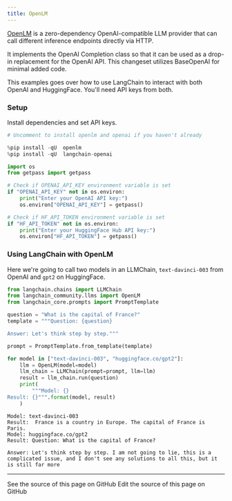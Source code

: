```yaml
---
title: OpenLM
---
```


[OpenLM](https://github.com/r2d4/openlm) is a zero-dependency OpenAI-compatible LLM provider that can call different inference endpoints directly via HTTP.

It implements the OpenAI Completion class so that it can be used as a drop-in replacement for the OpenAI API. This changeset utilizes BaseOpenAI for minimal added code.

This examples goes over how to use LangChain to interact with both OpenAI and HuggingFace. You'll need API keys from both.

### Setup

Install dependencies and set API keys.

```python
# Uncomment to install openlm and openai if you haven't already

%pip install -qU  openlm
%pip install -qU  langchain-openai
```

```python
import os
from getpass import getpass

# Check if OPENAI_API_KEY environment variable is set
if "OPENAI_API_KEY" not in os.environ:
    print("Enter your OpenAI API key:")
    os.environ["OPENAI_API_KEY"] = getpass()

# Check if HF_API_TOKEN environment variable is set
if "HF_API_TOKEN" not in os.environ:
    print("Enter your HuggingFace Hub API key:")
    os.environ["HF_API_TOKEN"] = getpass()
```

### Using LangChain with OpenLM

Here we're going to call two models in an LLMChain, `text-davinci-003` from OpenAI and `gpt2` on HuggingFace.

```python
from langchain.chains import LLMChain
from langchain_community.llms import OpenLM
from langchain_core.prompts import PromptTemplate
```

```python
question = "What is the capital of France?"
template = """Question: {question}

Answer: Let's think step by step."""

prompt = PromptTemplate.from_template(template)

for model in ["text-davinci-003", "huggingface.co/gpt2"]:
    llm = OpenLM(model=model)
    llm_chain = LLMChain(prompt=prompt, llm=llm)
    result = llm_chain.run(question)
    print(
        """Model: {}
Result: {}""".format(model, result)
    )
```

```output
Model: text-davinci-003
Result:  France is a country in Europe. The capital of France is Paris.
Model: huggingface.co/gpt2
Result: Question: What is the capital of France?

Answer: Let's think step by step. I am not going to lie, this is a complicated issue, and I don't see any solutions to all this, but it is still far more
```

---

<CardGroup cols={2}>
  <Card title="View Source" icon="eye" href="https://github.com/langchain-ai/docs/blob/main/src/oss/python/integrations/llms/openlm.mdx">
    See the source of this page on GitHub
  </Card>
  <Card title="Edit Source" icon="pen-to-square" href="https://github.com/langchain-ai/docs/edit/main/src/oss/python/integrations/llms/openlm.mdx">
    Edit the source of this page on GitHub
  </Card>
</CardGroup>

